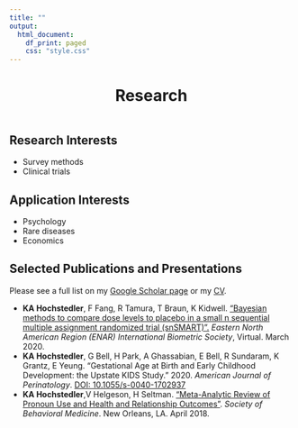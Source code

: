 ```yaml
---
title: ""
output:
  html_document:
    df_print: paged
    css: "style.css"
---
```


<center> <h1>Research</h1> </center>

</div>
<div style="margin-bottom:20px;">
</div>

<p style="text-align: center;">
<span style="text-align: center; display: inline-block; color: red" class="fa fa-4x fa-desktop" aria-hidden="true"></span>
<span class="my-text"></span>
</p>

</div>
<div style="margin-bottom:20px;">
</div>

## Research Interests

- Survey methods
- Clinical trials

## Application Interests

- Psychology
- Rare diseases
- Economics  

</div>
<div style="margin-bottom:20px;">
</div>

## Selected Publications and Presentations
Please see a full list on my [Google Scholar page](https://scholar.google.com/citations?user=-805KJkAAAAJ&hl=en) or my [CV](https://raw.github.com/kimhochstedler/documents/master/KA_Hochstedler_CV.pdf).

- **KA Hochstedler**, F Fang, R Tamura, T Braun, K Kidwell. [“Bayesian methods to compare dose levels to placebo in a small n sequential multiple assignment randomized trial (snSMART)”.](https://raw.github.com/kimhochstedler/documents/master/enar2020_slides.pptx) *Eastern North American Region (ENAR) International Biometric Society*, Virtual. March 2020.    
- **KA Hochstedler**, G Bell, H Park, A Ghassabian, E Bell, R Sundaram, K Grantz, E Yeung. “Gestational Age at Birth and Early Childhood Development: the Upstate KIDS Study.” 2020. *American Journal of Perinatology*. [DOI: 10.1055/s-0040-1702937](https://www.thieme-connect.com/products/ejournals/html/10.1055/s-0040-1702937)
- **KA Hochstedler**,V Helgeson, H Seltman. [“Meta-Analytic Review of Pronoun Use and Health and Relationship Outcomes”](https://raw.github.com/kimhochstedler/documents/master/sbm2018_poster.pptx). *Society of Behavioral Medicine*. New Orleans, LA. April 2018. 



